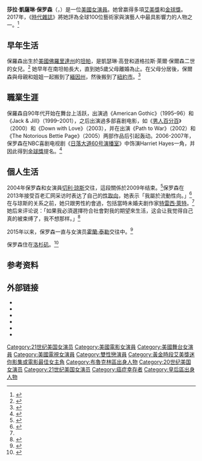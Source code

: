 {{noteTA
|G1=Show
|G2=Movie
|G3=TV
|1=zh-hans:保罗森;zh-hant:保羅森;zh-tw:保羅森;zh-hk:寶森
|2=zh-hans:日落大道60号演播室; zh-hk:60廠; zh-tw:日落大道60號演播室;
}}
{{Infobox person
| name         = 莎拉·保罗森<br /><small>Sarah Paulson</small>
| image        = Sarah Paulson (42754338105) (cropped).jpg
| caption      = 保羅森於2019年[[聖地牙哥國際漫畫展|聖地牙哥國際漫畫展]]
| birthname    = Sarah Catharine Paulson
| birth_date   = {{Birth date and age|mf=yes|1974|12|17}}
| birth_place  = {{USA}}[[佛羅里達州|佛羅里達州]][[坦帕_(佛罗里达州)|坦帕]]
| occupation   = 演員
| years_active = 1994年至今
| alma_mater   =
| partner      ={{Plainlist |
* [[切利·琼斯|切利·琼斯]]（2004–2009）
* [[霍蘭·泰勒|霍蘭·泰勒]] （2015–至今）
}}
}}

'''莎拉·凱薩琳·保罗森'''（{{lang-en|Sarah Catharine Paulson}}，{{bd|1974年|12月17日||}}）是一位[[美國|美國]][[女演員|女演員]]。她曾嬴得多項[[艾美獎|艾美獎]]和[[金球獎|金球獎]]。2017年，《[[時代雜誌|時代雜誌]]》將她評為全球100位藝術家與演藝人中最具影響力的人物之一。<ref>{{cita web|url=http://time.com/collection/2017-time-100/4736222/sarah-paulson/|título=Sarah Paulson|autor=[[Cate_Blanchett|Cate Blanchett]]|periodical=Time|access-date=11 de septiembre de 2017}}</ref>

== 早年生活 ==
保羅森出生於[[美國|美國]][[佛羅里達州|佛羅里達州]]的[[坦帕_(佛罗里达州)|坦帕]]，是凱瑟琳·高登和道格拉斯·萊爾·保爾森二世的女兒。<ref>{{Cite web|url=http://archive.org/stream/recordofhampd5311976hamp/recordofhampd5311976hamp_djvu.txt|title=Full text of "Record of the Hampden-Sydney Alumni Association"|publisher=Internet Archive}}</ref> 她早年在南坦帕長大，直到她5歲父母離婚為止。在父母分居後，保爾森與母親和姐姐一起搬到了[[緬因州|緬因州]]，然後搬到了[[紐約市|紐約市]]。<ref name="tampa">{{Cite web|url=http://www.sptimes.com/2002/03/28/news_pf/Artsandentertainment/A_big_leap_from_Tampa.shtml|title=A big leap from Tampa|accessdate=2014-02-06|author=Persaud, Babita|date=2002-03-28|publisher=St. Petersburg Times}}</ref> <span class="cx-segment" data-segmentid="111"></span>

== 職業生涯 ==
保羅森自90年代开始在舞台上活跃，出演過《American Gothic》（1995–96）和《Jack & Jill》（1999–2001），之后出演過多部喜剧电影，如《[[男人百分百|男人百分百]]》（2000）和《Down with Love》（2003），并在出演《Path to War》（2002）和《The Notorious Bettie Page》（2005）两部作品后引起轰动。2006-2007年，保罗森在NBC喜剧电视剧《[[日落大道60号演播室|日落大道60号演播室]]》中饰演Harriet Hayes一角，并因此得到[[金球獎|金球獎]]提名。<ref name="tvg">{{Cite web|url=http://www.tvguide.com/celebrities/sarah-paulson/bio/173919|title=Sarah Paulson Biography|accessdate=2014-01-17|publisher=TV Guide}}</ref> <span class="cx-segment" data-segmentid="59"></span>

==個人生活==
2004年保罗森和女演員[[切利·琼斯|切利·琼斯]]交往，這段關係於2009年结束。<ref>{{cite web|url=http://www.usmagazine.com/celebrity-news/news/sarah-paulson-and-cherry-jones-2009910|title=Cherry Jones, Sarah Paulson Split|website={{tsl|en|Us Weekly||Us Weekly}}|accessdate=2009-10-09}}</ref>保罗森在2013年接受百老汇网采访时表达了自己的[[性取向|性取向]]，她表示「我屬於流動性向。」<ref>{{cite web|url=http://www.broadway.com/videos/154682/talleys-folly-star-sarah-paulson-on-not-starring-in-annie-not-playing-kristin-chenoweth-and-not-boffing-jessica-lange/|title=Talley's Folly Star Sarah Paulson on Not Starring in Annie, Not Playing Kristin Chenoweth and Not 'Boffing' Jessica Lange|website=broadwayworld.com|publisher=Key Brand Entertainment|date=2013-03-22|accessdate=2014-01-13}}</ref>在与琼斯的关系之前，她只跟男性約會過，包括當時未婚夫剧作家[[特雷西·萊特|特雷西·萊特]]。<ref name=dating/>她后来评论说：「如果我必須選擇符合社會對我的期望來生活，这会让我觉得自己真的被束缚了，我不想那样。」<ref name="dating">{{cite web|url=https://www.nytimes.com/2016/03/03/fashion/sarah-paulson-opens-up-about-dating-older-women-holland-taylor.html?_r=0|title=Sarah Paulson Opens Up About Acting, Marcia Clark and Dating Older Women|last=Schulman|first=Michael|date=2016-03-02|work=The New York Times|accessdate=2018-09-09|archive-date=2020-08-21|archive-url=https://web.archive.org/web/20200821202257/https://www.nytimes.com/2016/03/03/fashion/sarah-paulson-opens-up-about-dating-older-women-holland-taylor.html?_r=0|dead-url=no}}{{closed access}}</ref>

2015年以来，保罗森一直与女演员[[霍蘭·泰勒|霍蘭·泰勒]]交往中。<ref>{{cite web|first=Vanessa|last=Wilkins|url=http://abcnews.go.com/Entertainment/sarah-paulson-opens-relationship-holland-taylor-love/story?id=37342708|title=Taylor and Paulson in relationship since early 2015|website=abcnews.go.com|date=2016-03-02|accessdate=2018-09-10}}</ref>

保罗森住在[[洛杉矶|洛杉矶]]。<ref>{{cite web|work={{tsl|en|Architectural Digest||Architectural Digest}}|title=Sarah Paulson Was Shocked To Find This Buried In The Yard Of Her New House|date=2017-04-27|url=https://www.architecturaldigest.com/story/sarah-paulson-was-shocked-to-find-this-buried-in-the-yard-of-her-new-house|accessdate=2018-09-09|author=Griffith, Carson}}</ref>

== 参考资料 ==
{{Reflist}}

== 外部链接 ==
* {{Amg name|225067}}
* {{Ibdb name|392188}}
* {{Imdb name|5299}}
* {{Iobdb name|3079}}
* {{Rotten-tomatoes-person|sarah_paulson}}
* {{Tcmdb name|352001}}

{{黃金時段艾美獎迷你影集／電視電影最佳女主角}}
{{金球奖限定剧电视电影最佳女主角}}
{{Authority control}}
{{DEFAULTSORT: Paulson, Sarah}}
[[Category:21世纪美国女演员|Category:21世纪美国女演员]]
[[Category:美國電影女演員|Category:美國電影女演員]]
[[Category:美國舞台女演員|Category:美國舞台女演員]]
[[Category:美國電視女演員|Category:美國電視女演員]]
[[Category:雙性戀演員|Category:雙性戀演員]]
[[Category:黃金時段艾美獎迷你影集或電影最佳女主角|Category:黃金時段艾美獎迷你影集或電影最佳女主角]]
[[Category:布魯克林區出身人物|Category:布魯克林區出身人物]]
[[Category:20世纪美国女演员|Category:20世纪美国女演员]]
[[Category:21世纪美国女演员|Category:21世纪美国女演员]]
[[Category:癌症幸存者|Category:癌症幸存者]]
[[Category:皇后區出身人物|Category:皇后區出身人物]]